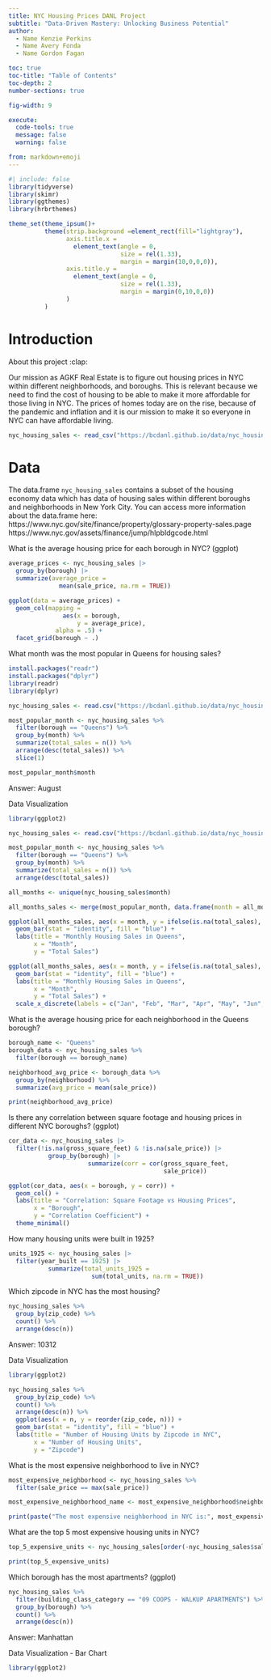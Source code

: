 ```yaml
---
title: NYC Housing Prices DANL Project
subtitle: "Data-Driven Mastery: Unlocking Business Potential"
author: 
  - Name Kenzie Perkins
  - Name Avery Fonda
  - Name Gordon Fagan

toc: true
toc-title: "Table of Contents"
toc-depth: 2
number-sections: true

fig-width: 9

execute:
  code-tools: true
  message: false
  warning: false

from: markdown+emoji
---
```

```r
#| include: false
library(tidyverse)
library(skimr)
library(ggthemes)
library(hrbrthemes)

theme_set(theme_ipsum()+
          theme(strip.background =element_rect(fill="lightgray"),
                axis.title.x = 
                  element_text(angle = 0,
                               size = rel(1.33),
                               margin = margin(10,0,0,0)),
                axis.title.y = 
                  element_text(angle = 0,
                               size = rel(1.33),
                               margin = margin(0,10,0,0))
                )
          )
```



# Introduction

About this project :clap:


Our mission as AGKF Real Estate is to figure out housing prices in NYC within different neighborhoods, and boroughs. This is relevant because we need to find the cost of housing to be able to make it more affordable for those living in NYC. The prices of homes today are on the rise, because of the pandemic and inflation and it is our mission to make it so everyone in NYC can have affordable living. 

```r
nyc_housing_sales <- read_csv("https://bcdanl.github.io/data/nyc_housing_sales_2006-2023.csv")
```


# Data

The data.frame `nyc_housing_sales` contains a subset of the housing economy data which has data of housing sales within different boroughs and neighborhoods in New York City. You can access more information about the data.frame here:
https://www.nyc.gov/site/finance/property/glossary-property-sales.page
https://www.nyc.gov/assets/finance/jump/hlpbldgcode.html



What is the average housing price for each borough in NYC? (ggplot) 


```r

average_prices <- nyc_housing_sales |>
  group_by(borough) |>
  summarize(average_price =
              mean(sale_price, na.rm = TRUE))

```

```r

ggplot(data = average_prices) + 
  geom_col(mapping = 
               aes(x = borough, 
                   y = average_price),
             alpha = .5) + 
  facet_grid(borough ~ .)

```

What month was the most popular in Queens for housing sales? 

```r
install.packages("readr")
install.packages("dplyr")
library(readr)
library(dplyr)
```

```r
nyc_housing_sales <- read.csv("https://bcdanl.github.io/data/nyc_housing_sales_2006-2023.csv")

most_popular_month <- nyc_housing_sales %>%
  filter(borough == "Queens") %>%
  group_by(month) %>%
  summarize(total_sales = n()) %>%
  arrange(desc(total_sales)) %>%
  slice(1)

most_popular_month$month
```
Answer: August

Data Visualization 

```r
library(ggplot2)

nyc_housing_sales <- read.csv("https://bcdanl.github.io/data/nyc_housing_sales_2006-2023.csv")

most_popular_month <- nyc_housing_sales %>%
  filter(borough == "Queens") %>%
  group_by(month) %>%
  summarize(total_sales = n()) %>%
  arrange(desc(total_sales))

all_months <- unique(nyc_housing_sales$month)

all_months_sales <- merge(most_popular_month, data.frame(month = all_months), by = "month", all = TRUE)

ggplot(all_months_sales, aes(x = month, y = ifelse(is.na(total_sales), 0, total_sales))) +
  geom_bar(stat = "identity", fill = "blue") +
  labs(title = "Monthly Housing Sales in Queens",
       x = "Month",
       y = "Total Sales")

ggplot(all_months_sales, aes(x = month, y = ifelse(is.na(total_sales), 0, total_sales))) +
  geom_bar(stat = "identity", fill = "blue") +
  labs(title = "Monthly Housing Sales in Queens",
       x = "Month",
       y = "Total Sales") +
  scale_x_discrete(labels = c("Jan", "Feb", "Mar", "Apr", "May", "Jun", "Jul", "Aug", "Sep", "Oct", "Nov", "Dec"))
```

What is the average housing price for each neighborhood in the Queens borough?

```r
borough_name <- "Queens"
borough_data <- nyc_housing_sales %>%
  filter(borough == borough_name)

neighborhood_avg_price <- borough_data %>%
  group_by(neighborhood) %>%
  summarize(avg_price = mean(sale_price))

print(neighborhood_avg_price)

```



Is there any correlation between square footage and housing prices in different NYC boroughs? (ggplot) 

```r


cor_data <- nyc_housing_sales |>
  filter(!is.na(gross_square_feet) & !is.na(sale_price)) |>
           group_by(borough) |>
                      summarize(corr = cor(gross_square_feet,
                                           sale_price)) 

```

```r

ggplot(cor_data, aes(x = borough, y = corr)) +
  geom_col() +
  labs(title = "Correlation: Square Footage vs Housing Prices",
       x = "Borough",
       y = "Correlation Coefficient") +
  theme_minimal()


```

How many housing units were built in 1925?

```r


units_1925 <- nyc_housing_sales |>
  filter(year_built == 1925) |>
           summarize(total_units_1925 =
                       sum(total_units, na.rm = TRUE))

```


Which zipcode in NYC has the most housing?

```r
nyc_housing_sales %>%
  group_by(zip_code) %>%
  count() %>%
  arrange(desc(n))
```

Answer: 10312

Data Visualization

```r
library(ggplot2)

nyc_housing_sales %>%
  group_by(zip_code) %>%
  count() %>%
  arrange(desc(n)) %>%
  ggplot(aes(x = n, y = reorder(zip_code, n))) +
  geom_bar(stat = "identity", fill = "blue") +
  labs(title = "Number of Housing Units by Zipcode in NYC",
       x = "Number of Housing Units",
       y = "Zipcode")
```


What is the most expensive neighborhood to live in NYC?
```r

most_expensive_neighborhood <- nyc_housing_sales %>%
  filter(sale_price == max(sale_price))

most_expensive_neighborhood_name <- most_expensive_neighborhood$neighborhood[1]

print(paste("The most expensive neighborhood in NYC is:", most_expensive_neighborhood_name))

```

What are the top 5 most expensive housing units in NYC? 

```r

top_5_expensive_units <- nyc_housing_sales[order(-nyc_housing_sales$sale_price), ][1:5, ]

print(top_5_expensive_units)

```

Which borough has the most apartments? (ggplot)

```r
nyc_housing_sales %>%
  filter(building_class_category == "09 COOPS - WALKUP APARTMENTS") %>%
  group_by(borough) %>%
  count() %>%
  arrange(desc(n))
```

Answer: Manhattan

Data Visualization - Bar Chart

```r
library(ggplot2)


```


